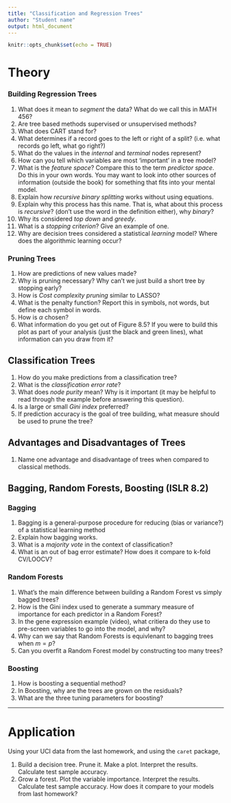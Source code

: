 ```yaml
---
title: "Classification and Regression Trees"
author: "Student name"
output: html_document
---
```


```r
knitr::opts_chunk$set(echo = TRUE)
```

# Theory


### Building Regression Trees 

1. What does it mean to _segment_ the data? What do we call this in MATH 456? 
2. Are tree based methods supervised or unsupervised methods? 
3. What does CART stand for? 
4. What determines if a record goes to the left or right of a split? (i.e. what records go left, what go right?) 
5. What do the values in the _internal_ and _terminal_ nodes represent? 
6. How can you tell which variables are most 'important' in a tree model? 
7. What is the _feature space_? Compare this to the term _predictor space_. Do this in your own words. You may want to look into other sources of information (outside the book) for something that fits into your mental model. 
8. Explain how _recursive binary splitting_ works without using equations. 
9. Explain why this process has this name. That is, what about this process is _recursive_? (don't use the word in the definition either), why _binary_?
10. Why its considered _top down_ and _greedy_. 
11. What is a _stopping criterion_? Give an example of one. 
12. Why are decision trees considered a statistical _learning_ model? Where does the algorithmic learning occur? 


### Pruning Trees 

1. How are predictions of new values made? 
2. Why is pruning necessary? Why can't we just build a short tree by stopping early?
3. How is _Cost complexity pruning_ similar to LASSO? 
4. What is the penalty function? Report this in symbols, not words, but define each symbol in words.
5. How is $\alpha$ chosen? 
6. What information do you get out of Figure 8.5? If you were to build this plot as part of your analysis (just the black and green lines), what information can you draw from it? 


## Classification Trees

1. How do you make predictions from a classification tree? 
2. What is the _classification error rate_? 
3. What does _node purity_ mean? Why is it important (it may be helpful to read through the example before answering this question).
4. Is a large or small _Gini index_ preferred? 
5. If prediction accuracy is the goal of tree building, what measure should be used to prune the tree? 

## Advantages and Disadvantages of Trees

1. Name one advantage and disadvantage of trees when compared to classical methods. 




## Bagging, Random Forests, Boosting (ISLR 8.2)

### Bagging 

1. Bagging is a general-purpose procedure for reducing (bias or variance?) of a statistical learning method
2. Explain how bagging works.  
3. What is a _majority vote_ in the context of classification? 
4. What is an out of bag error estimate? How does it compare to k-fold CV/LOOCV?

### Random Forests
1. What's the main difference between building a Random Forest vs simply bagged trees? 
2. How is the Gini index used to generate a summary measure of importance for each predictor in a Random Forest? 
3. In the gene expression example (video), what critiera do they use to pre-screen variables to go into the model, and why? 
4. Why can we say that Random Forests is equivlenant to bagging trees when $m=p$?
5. Can you overfit a Random Forest model by constructing too many trees? 

### Boosting 

1. How is boosting a sequential method? 
2. In Boosting, why are the trees are grown on the residuals? 
3. What are the three tuning parameters for boosting? 


----

# Application

Using your UCI data from the last homework, and using the `caret` package, 

1. Build a decision tree. Prune it. Make a plot. Interpret the results. Calculate test sample accuracy. 
2. Grow a forest. Plot the variable importance. Interpret the results. Calculate test sample accuracy. How does it compare to your models from last homework? 








